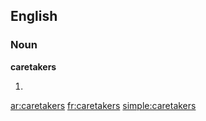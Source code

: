 ==English==

===Noun===
'''caretakers'''

# {{plural of|[[caretaker]]}}

[[ar:caretakers]]
[[fr:caretakers]]
[[simple:caretakers]]